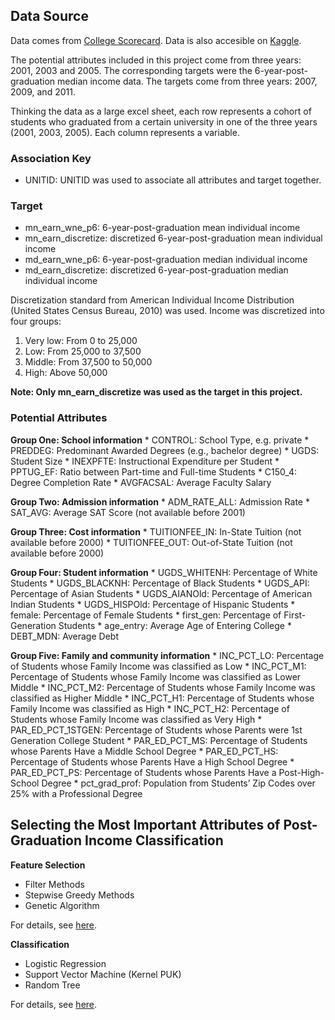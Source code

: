 ## Data Source
Data comes from <a href="https://collegescorecard.ed.gov/data/" target="_blank">College Scorecard</a>. Data is also accesible on <a href="https://www.kaggle.com/kaggle/college-scorecard">Kaggle</a>.

The potential attributes included in this project come from three years: 2001, 2003 and 2005. The corresponding targets were the 6-year-post-graduation median income data. The targets come from three years: 2007, 2009, and 2011.

Thinking the data as a large excel sheet, each row represents a cohort of students who graduated from a certain university in one of the three years (2001, 2003, 2005). Each column represents a variable.

### Association Key

* UNITID: UNITID was used to associate all attributes and target together.

### Target

* mn_earn_wne_p6: 6-year-post-graduation mean individual income
* mn_earn_discretize: discretized 6-year-post-graduation mean individual income
* md_earn_wne_p6: 6-year-post-graduation median individual income
* md_earn_discretize: discretized 6-year-post-graduation median individual income

Discretization standard from American Individual Income Distribution (United States Census Bureau, 2010) was used. Income was discretized into four groups:

1.	Very low: From 0 to 25,000
2.	Low: From 25,000 to 37,500
3.	Middle: From 37,500 to 50,000
4.	High: Above 50,000

__Note: Only mn_earn_discretize was used as the target in this project.__

### Potential Attributes

__Group One: School information__
* CONTROL: School Type, e.g. private
* PREDDEG: Predominant Awarded Degrees (e.g., bachelor degree)
* UGDS: Student Size
* INEXPFTE: Instructional Expenditure per Student
* PPTUG_EF: Ratio between Part-time and Full-time Students
* C150_4: Degree Completion Rate
* AVGFACSAL: Average Faculty Salary

__Group Two: Admission information__
* ADM_RATE_ALL: Admission Rate
* SAT_AVG: Average SAT Score (not available before 2001)

__Group Three: Cost information__
* TUITIONFEE_IN: In-State Tuition (not available before 2000)
* TUITIONFEE_OUT: Out-of-State Tuition (not available before 2000)

__Group Four: Student information__
* UGDS_WHITENH: Percentage of White Students
* UGDS_BLACKNH: Percentage of Black Students
* UGDS_API: Percentage of Asian Students
* UGDS_AIANOld: Percentage of American Indian Students
* UGDS_HISPOld: Percentage of Hispanic Students
* female: Percentage of Female Students
* first_gen: Percentage of First-Generation Students
* age_entry: Average Age of Entering College
* DEBT_MDN: Average Debt

__Group Five: Family and community information__
* INC_PCT_LO: Percentage of Students whose Family Income was classified as Low
* INC_PCT_M1: Percentage of Students whose Family Income was classified as Lower Middle
* INC_PCT_M2: Percentage of Students whose Family Income was classified as Higher Middle
* INC_PCT_H1: Percentage of Students whose Family Income was classified as High
* INC_PCT_H2: Percentage of Students whose Family Income was classified as Very High
* PAR_ED_PCT_1STGEN: Percentage of Students whose Parents were 1st Generation College Student
* PAR_ED_PCT_MS: Percentage of Students whose Parents Have a Middle School Degree
* PAR_ED_PCT_HS: Percentage of Students whose Parents Have a High School Degree
* PAR_ED_PCT_PS: Percentage of Students whose Parents Have a Post-High-School Degree
* pct_grad_prof: Population from Students' Zip Codes over 25% with a Professional Degree

## Selecting the Most Important Attributes of Post-Graduation Income Classification

__Feature Selection__

* Filter Methods
* Stepwise Greedy Methods
* Genetic Algorithm

For details, see <a href="https://github.com/Neo-Hao/feature-selection-post-graduation-income/blob/master/Selection_Record.md">here</a>.

__Classification__

* Logistic Regression
* Support Vector Machine (Kernel PUK)
* Random Tree

For details, see <a href="https://github.com/Neo-Hao/feature-selection-post-graduation-income/blob/master/Classification_Record.md">here</a>.